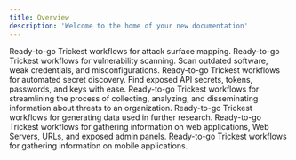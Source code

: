 ```yaml
---
title: Overview
description: 'Welcome to the home of your new documentation'
---
```


<CardGroup cols={2}>
  <Card title="Attack Surface Management" icon="network-wired" href="attack-surface-management/">
    Ready-to-go Trickest workflows for attack surface mapping.
  </Card>

  <Card title="Vulnerability Scan & Management" icon="bug" href="vulnerability-scan-and-management/">
    Ready-to-go Trickest workflows for vulnerability scanning. Scan outdated software, weak credentials, and misconfigurations.
  </Card>

  <Card title="Secret Discovery" icon="key" href="secret-discovery/">
    Ready-to-go Trickest workflows for automated secret discovery. Find exposed API secrets, tokens, passwords, and keys with ease.
  </Card>

  <Card title="Threat Intelligence" icon="masks-theater" href="threat-intelligence/">
    Ready-to-go Trickest workflows for streamlining the process of collecting, analyzing, and disseminating information about threats to an organization.
  </Card>

  <Card title="Utilities" icon="toolbox" href="utilities/">
    Ready-to-go Trickest workflows for generating data used in further research.
  </Card>

  <Card title="Web Discovery" icon="server" href="web-discovery/">
    Ready-to-go Trickest workflows for gathering information on web applications, Web Servers, URLs, and exposed admin panels.
  </Card>

  <Card title="Mobile" icon="mobile" href="mobile/">
    Ready-to-go Trickest workflows for gathering information on mobile applications.
  </Card>
</CardGroup>
